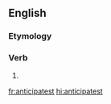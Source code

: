 ==English==

===Etymology===
{{suffix|anticipate|est|lang=en}}

===Verb===
{{head|en|verb form}}

# {{en-archaic second-person singular of|anticipate}}

[[fr:anticipatest]]
[[hi:anticipatest]]